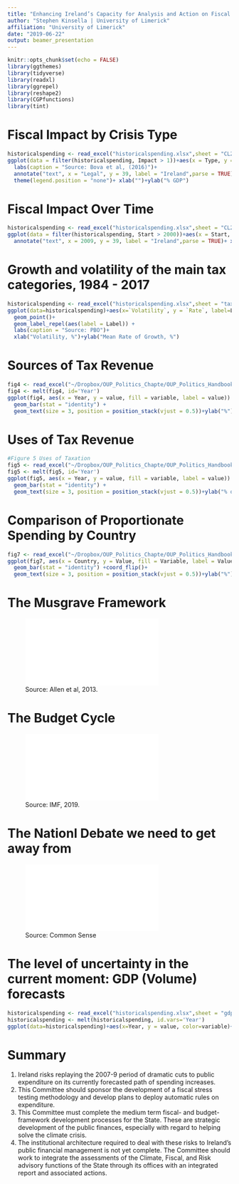 ```yaml
---
title: "Enhancing Ireland’s Capacity for Analysis and Action on Fiscal Policy"
author: "Stephen Kinsella | University of Limerick"
affiliation: "University of Limerick"
date: "2019-06-22"
output: beamer_presentation
---
```


```r
knitr::opts_chunk$set(echo = FALSE)
library(ggthemes)
library(tidyverse)
library(readxl)
library(ggrepel)
library(reshape2)
library(CGPfunctions)
library(tint)
```

# Fiscal Impact by Crisis Type

```r
historicalspending <- read_excel("historicalspending.xlsx",sheet = "CL2")
ggplot(data = filter(historicalspending, Impact > 1))+aes(x = Type, y = Impact, color=Type)+geom_point()+
  labs(caption = "Source: Bova et al, (2016)")+
  annotate("text", x = "Legal", y = 39, label = "Ireland",parse = TRUE)+ 
  theme(legend.position = "none")+ xlab("")+ylab("% GDP")
```

# Fiscal Impact Over Time

```r
historicalspending <- read_excel("historicalspending.xlsx",sheet = "CL2")
ggplot(data = filter(historicalspending, Start > 2000))+aes(x = Start, y = Impact, color=Type)+geom_point()+labs(caption = "Source: Bova et al, (2016)")+
  annotate("text", x = 2009, y = 39, label = "Ireland",parse = TRUE)+ xlab("")+ylab("% GDP")+theme(legend.position = "bottom", legend.title = element_blank())
```


# Growth and volatility of the main tax categories, 1984 - 2017

```r
historicalspending <- read_excel("historicalspending.xlsx",sheet = "taxvol")
ggplot(data=historicalspending)+aes(x=`Volatility`, y = `Rate`, label=Label)+
  geom_point()+
  geom_label_repel(aes(label = Label)) +
  labs(caption = "Source: PBO")+
  xlab("Volatility, %")+ylab("Mean Rate of Growth, %")
```

# Sources of Tax Revenue

```r
fig4 <- read_excel("~/Dropbox/OUP_Politics_Chapte/OUP_Politics_Handbook_Data.xlsx", sheet = "Sheet3")
fig4 <- melt(fig4, id='Year')
ggplot(fig4, aes(x = Year, y = value, fill = variable, label = value)) +
  geom_bar(stat = "identity") +
  geom_text(size = 3, position = position_stack(vjust = 0.5))+ylab("%")+xlab("")+labs(caption="Source: Department of Public Expenditure and Reform") + theme(legend.position="bottom", legend.title = element_blank())+theme_tint()
```


# Uses of Tax Revenue


```r
#Figure 5 Uses of Taxation
fig5 <- read_excel("~/Dropbox/OUP_Politics_Chapte/OUP_Politics_Handbook_Data.xlsx", sheet = "Sheet6")
fig5 <- melt(fig5, id='Year')
ggplot(fig5, aes(x = Year, y = value, fill = variable, label = value)) +
  geom_bar(stat = "identity") + 
  geom_text(size = 3, position = position_stack(vjust = 0.5))+ylab("% of total government expenditure")+xlab("")+labs(caption="Source: Department of Public Expenditure and Reform")+ theme(legend.position="bottom", legend.title = element_blank() )+scale_x_continuous(breaks = round(seq(min(fig5$Year), max(fig5$Year), by = 1),1))+theme_tint()
```

# Comparison of Proportionate Spending by Country

```r
fig7 <- read_excel("~/Dropbox/OUP_Politics_Chapte/OUP_Politics_Handbook_Data.xlsx", sheet = "gbreakdown")
ggplot(fig7, aes(x = Country, y = Value, fill = Variable, label = Value)) +
  geom_bar(stat = "identity") +coord_flip()+
  geom_text(size = 3, position = position_stack(vjust = 0.5))+ylab("%")+xlab("")+labs(subtitle="% of total government expenditure", caption="Source: OECD")+ theme(legend.position="bottom", legend.title = element_blank())+theme_tint()
```

# The Musgrave Framework

![Source: Allen et al, 2013.](musgrave3.pdf)

# The Budget Cycle

![Source: IMF, 2019.](cycle3.pdf)


# The Nationl Debate we need to get away from

![Source: Common Sense](increment2.pdf)


# The level of uncertainty in the current moment: GDP (Volume) forecasts

```r
historicalspending <- read_excel("historicalspending.xlsx",sheet = "gdpheat")
historicalspending <- melt(historicalspending, id.vars='Year')
ggplot(data=historicalspending)+aes(x=Year, y = value, color=variable)+geom_line()+theme_tint()+ylab("2015 = 100, Real GDP Volume")+xlab("")+theme(legend.position="bottom", legend.title = element_blank())+labs(caption="Source: IFAC")
```

# Summary

1.	Ireland risks replaying the 2007-9 period of dramatic cuts to public expenditure on its currently forecasted path of spending increases.
2.	This Committee should sponsor the development of a fiscal stress testing methodology and develop plans to deploy automatic rules on expenditure. 
3.	This Committee must complete the medium term fiscal- and budget- framework development processes for the State. These are strategic development of the public finances, especially with regard to helping solve the climate crisis. 
4.  The institutional architecture required to deal with these risks to Ireland’s public financial management is not yet complete. The Committee should work to integrate the assessments of the Climate, Fiscal, and Risk advisory functions of the State through its offices with an integrated report and associated actions.